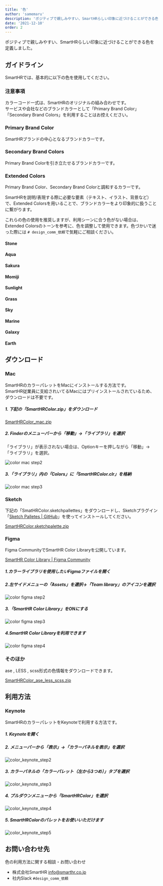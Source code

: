 ```yaml
---
title: '色'
author: 'samemaru'
description: 'ポジティブで親しみやすい、SmartHRらしい印象に近づけることができる色を定義しました。SmartHRでは、基本的に以下の色を使用してください。カラーコード一式は、SmartHRのオリジナルの組み合わせです。'
date: '2021-12-10'
order: 2
---
```



ポジティブで親しみやすい、SmartHRらしい印象に近づけることができる色を定義しました。

## ガイドライン

SmartHRでは、基本的に以下の色を使用してください。  

### 注意事項

カラーコード一式は、SmartHRのオリジナルの組み合わせです。  
サービスや会社などのブランドカラーとして「Primary Brand Color」「Secondary Brand Colors」を利用することはお控えください。

### Primary Brand Color
SmartHRブランドの中心となるブランドカラーです。

<ColorPalettesWrapper>
  <ColorPalette hexCode="#00c4cc" colorName="SmartHR Blue" description="CMYK(70, 0, 30, 0)DIC 96、PANTONE 2397、白地でのテキストへの使用は非推奨です。" />
</ColorPalettesWrapper>

### Secondary Brand Colors
Primary Brand Colorを引き立たせるブランドカラーです。
<ColorPalettesWrapper>
  <ColorPalette hexCode="#23221f" colorName="Black" description="テキストへの使用を推奨します。" />
  <ColorPalette hexCode="#ff9900" colorName="Orange" description="アクセントとしての使用を推奨します。" />
  <ColorPalette hexCode="#ffffff" colorName="White" description="" />
</ColorPalettesWrapper>

### Extended Colors
Primary Brand Color、Secondary Brand Colorと調和するカラーです。

SmartHRを説明/表現する際に必要な要素（テキスト、イラスト、背景など）で、Extended Colorsを用いることで、ブランドカラーをより印象的に扱うことに繋がります。

これらの色の使用を推奨しますが、利用シーンに合う色がない場合は、Extended Colorsのトーンを参考に、色を調整して使用できます。色づかいで迷った際には `# design_comm_依頼`で気軽にご相談ください。

#### Stone
<ColorPalettesWrapper>
  <ColorPalette hexCode="#f8f7f6" colorName="Stone01" description="" />
  <ColorPalette hexCode="#edebe6" colorName="Stone02" description="" />
  <ColorPalette hexCode="#aaa69f" colorName="Stone03" description="" />
  <ColorPalette hexCode="#4e4c49" colorName="Stone04" description="テキストへの利用を推奨します。" />
</ColorPalettesWrapper>

#### Aqua
<ColorPalettesWrapper>
  <ColorPalette hexCode="#d4f4f5" colorName="Aqua01" description="" />
  <ColorPalette hexCode="#69d9de" colorName="Aqua02" description="" />
  <ColorPalette hexCode="#12abb1" colorName="Aqua03" description="" />
  <ColorPalette hexCode="#0f7f85" colorName="Aqua04" description="テキストへの使用を推奨します。" />
</ColorPalettesWrapper>

#### Sakura
<ColorPalettesWrapper>
  <ColorPalette hexCode="#f9e9f7" colorName="Sakura01" description="" />
  <ColorPalette hexCode="#f8b2e1" colorName="Sakura02" description="" />
  <ColorPalette hexCode="#d362af" colorName="Sakura03" description="" />
  <ColorPalette hexCode="#82407c" colorName="Sakura04" description="" />
</ColorPalettesWrapper>

#### Momiji
<ColorPalettesWrapper>
  <ColorPalette hexCode="#ffe7e5" colorName="Momiji01" description="" />
  <ColorPalette hexCode="#ff9e9c" colorName="Momiji02" description="" />
  <ColorPalette hexCode="#ec5a55" colorName="Momiji03" description="" />
  <ColorPalette hexCode="#a53f3f" colorName="Momiji04" description="" />
</ColorPalettesWrapper>

#### Sunlight
<ColorPalettesWrapper>
  <ColorPalette hexCode="#faf2d0" colorName="Sunlight01" description="" />
  <ColorPalette hexCode="#ffee11" colorName="Sunlight02" description="" />
  <ColorPalette hexCode="#ffd74a" colorName="Sunlight03" description="" />
  <ColorPalette hexCode="#f56121" colorName="Sunlight04" description="" />
</ColorPalettesWrapper>

#### Grass
<ColorPalettesWrapper>
  <ColorPalette hexCode="#e6f2c8" colorName="Grass01" description="" />
  <ColorPalette hexCode="#aee26b" colorName="Grass02" description="" />
  <ColorPalette hexCode="#3dcc65" colorName="Grass03" description="" />
  <ColorPalette hexCode="#378445" colorName="Grass04" description="" />
</ColorPalettesWrapper>

#### Sky
<ColorPalettesWrapper>
  <ColorPalette hexCode="#ddf2fb" colorName="Sky01" description="" />
  <ColorPalette hexCode="#8fe2fc" colorName="Sky02" description="" />
  <ColorPalette hexCode="#32b7f0" colorName="Sky03" description="" />
  <ColorPalette hexCode="#1376a0" colorName="Sky04" description="" />
</ColorPalettesWrapper>

#### Marine
<ColorPalettesWrapper>
  <ColorPalette hexCode="#dee9ff" colorName="Marine01" description="" />
  <ColorPalette hexCode="#8ac0ff" colorName="Marine02" description="" />
  <ColorPalette hexCode="#0075e3" colorName="Marine03" description="" />
  <ColorPalette hexCode="#26519f" colorName="Marine04" description="" />
</ColorPalettesWrapper>

#### Galaxy
<ColorPalettesWrapper>
  <ColorPalette hexCode="#eee5fd" colorName="Galaxy01" description="" />
  <ColorPalette hexCode="#9d8ef8" colorName="Galaxy02" description="" />
  <ColorPalette hexCode="#8c5eee" colorName="Galaxy03" description="" />
  <ColorPalette hexCode="#6e4ca6" colorName="Galaxy04" description="" />
</ColorPalettesWrapper>

#### Earth
<ColorPalettesWrapper>
  <ColorPalette hexCode="#fbede1" colorName="Earth01" description="" />
  <ColorPalette hexCode="#f2d3a4" colorName="Earth02" description="" />
  <ColorPalette hexCode="#ba621e" colorName="Earth03" description="" />
  <ColorPalette hexCode="#76533e" colorName="Earth04" description="" />
</ColorPalettesWrapper>

## ダウンロード

### Mac

SmartHRのカラーパレットをMacにインストールする方法です。  
SmartHR従業員に支給されいてるMacにはプリインストールされているため、ダウンロードは不要です。  


##### 1. 下記の「SmartHRColor.zip」をダウンロード

[SmartHRColor_mac.zip](/SmartHRColor_mac.zip)

##### 2. Finderのメニューバーから「移動」→「ライブラリ」を選択

「ライブラリ」が表示されない場合は、Optionキーを押しながら「移動」→「ライブラリ」を選択。

![color mac step2](./images/color_mac_step2.png)

##### 3.「ライブラリ」内の「Colors」に「SmartHRColor.clr」を格納

![color mac step3](./images/color_mac_step3.png)


### Sketch

下記の「SmatHRColor.sketchpallettes」をダウンロードし、Sketchプラグイン「<a href="https://github.com/andrewfiorillo/sketch-palettes" target="_blank">Sketch Palletes | GitHub</a>」を使ってインストールしてください。

[SmartHRColor.sketchpalette.zip](/SmartHRColor.sketchpalette.zip)


### Figma

Figma CommunityでSmartHR Color Libraryを公開しています。

<a href="https://www.figma.com/community/file/1072452407633827459/SmartHR-Color-Library" target="_blank">SmartHR Color Library | Figma Community</a>


##### 1.カラーライブラリを使用したいFigmaファイルを開く

##### 2.左サイドメニューの「Assets」を選択→「Team library」のアイコンを選択

![color figma step2](./images/color_figma_step2.png)

##### 3.「SmartHR Color Library」をONにする

![color figma step3](./images/color_figma_step3.png)

##### 4.SmartHR Color Libraryを利用できます

![color figma step4](./images/color_figma_step4.png)


### そのほか

ase , LESS , scss形式の色情報をダウンロードできます。

[SmartHRColor_ase_less_scss.zip](/SmartHRColor_ase_less_scss.zip)


## 利用方法
### Keynote

SmartHRのカラーパレットをKeynoteで利用する方法です。  

##### 1. Keynoteを開く

##### 2. メニューバーから「表示」→「カラーパネルを表示」を選択

![color_keynote_step2](./images/color_keynote_step2.png)

##### 3. カラーパネルの「カラーパレット（左から3つめ）」タブを選択

![color_keynote_step3](./images/color_keynote_step3.png)

##### 4. プルダウンメニューから「SmartHRColor」を選択

![color_keynote_step4](./images/color_keynote_step4.png)

##### 5. SmartHRColorのパレットをお使いいただけます

![color_keynote_step5](./images/color_keynote_step5.png)

## お問い合わせ先
色の利用方法に関する相談・お問い合わせ

- 株式会社SmartHR info@smarthr.co.jp
- 社内Slack `#design_comm_依頼`
